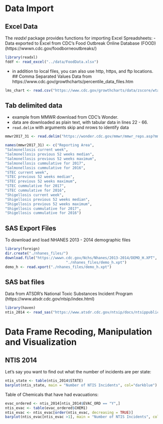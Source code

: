 # Data Import

## Excel Data
 
The _readxl_ package provides functions for importing Excel Spreadsheets:
- Data exported to Excel from CDC's Food Outbreak Online Database (FOOD) (https://wwwn.cdc.gov/foodborneoutbreaks/) 
```r
library(readxl)
fddf <- read_excel("../data/FoodData.xlsx")
```

- in addition to local files, you can also use http, https, and ftp locations.
## Comma Separated Values
Data from https://www.cdc.gov/growthcharts/percentile_data_files.htm
```r
lms_chart <- read.csv("https://www.cdc.gov/growthcharts/data/zscore/wtageinf.csv")
```

## Tab delimited data
- example from MMWR download from CDC's Wonder.
- data are downloaded as plain text, with tabular data in lines 22 - 66.
- `read.delim` with arguments skip and nrows to identify data
```r
mmwr2017_31 <- read.delim("https://wonder.cdc.gov/mmwr/mmwr_reps.asp?mmwr_year=2017&mmwr_week=31&mmwr_table=2M&request=Export&mmwr_location=", skip =21, nrows = 66, na.strings = "-", header = FALSE)

names(mmwr2017_31) <- c("Reporting Area",
"Salmonellosis current week",
"Salmonellosis previous 52 weeks median", 
"Salmonellosis previous 52 weeks maximum", 
"Salmonellosis cummulative for 2017",
"Salmonellosis cummulative for 2016",
"STEC current week",
"STEC previous 52 weeks median", 
"STEC previous 52 weeks maximum", 
"STEC cummulative for 2017",
"STEC cummulative for 2016",
"Shigellosis current week",
"Shigellosis previous 52 weeks median", 
"Shigellosis previous 52 weeks maximum", 
"Shigellosis cummulative for 2017",
"Shigellosis cummulative for 2016")
```

## SAS Export Files
To download and load NHANES 2013 - 2014 demographic files
```r
library(foreign)
dir.create("./nhanes_files/")
download.file("https://wwwn.cdc.gov/Nchs/Nhanes/2013-2014/DEMO_H.XPT",
                            "./nhanes_files/demo_h.xpt")
demo_h <- read.xport("./nhanes_files/demo_h.xpt")
```


## SAS bat files
Data from ATSDR's National Toxic Substances Incident Program (https://www.atsdr.cdc.gov/ntsip/index.html)
```r
library(haven)
ntis_2014 <- read_sas("https://www.atsdr.cdc.gov/ntsip/docs/ntsippublic2014.sas7bdat")
```


# Data Frame Recoding, Manipulation and Visualization


## NTIS 2014
Let's say you want to find out what the number of incidents are per state:

```r
ntis_state <- table(ntis_2014$STATE)
barplot(ntis_state, main = "Number of NTIS Incidents", col="darkblue")

```

Table of Chemicals that have had evacuations:

```r
evac_ordered <- ntis_2014[ntis_2014$EVAC_ORD == "Y",]
ntis_evac <- table(evac_ordered$CHEM1)
ntis_evac <- ntis_evac[order(ntis_evac, decreasing = TRUE)]
barplot(ntis_evac[ntis_evac >1], main = "Number of NTIS Incidents", col="darkblue", las=1, cex.names = 0.75, horiz = TRUE)
```
